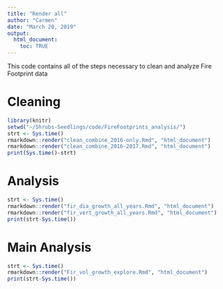 ```yaml
---
title: "Render all"
author: "Carmen"
date: "March 20, 2019"
output: 
  html_document:
    toc: TRUE
---
```


This code contains all of the steps necessary to clean and analyze Fire Footprint data

# Cleaning
```r
library(knitr)
setwd("~/Shrubs-Seedlings/code/FireFootprints_analysis/")
strt <- Sys.time()
rmarkdown::render("clean_combine_2016-only.Rmd", "html_document")
rmarkdown::render("clean_combine_2016-2017.Rmd", "html_document")
print(Sys.time()-strt)
```

# Analysis
```r
strt <- Sys.time()
rmarkdown::render("fir_dia_growth_all_years.Rmd", "html_document")
rmarkdown::render("fir_vert_growth_all_years.Rmd", "html_document")
print(strt-Sys.time())
```

# Main Analysis
```r
strt <- Sys.time()
rmarkdown::render("Fir_vol_growth_explore.Rmd", "html_document")
print(strt-Sys.time())
```
